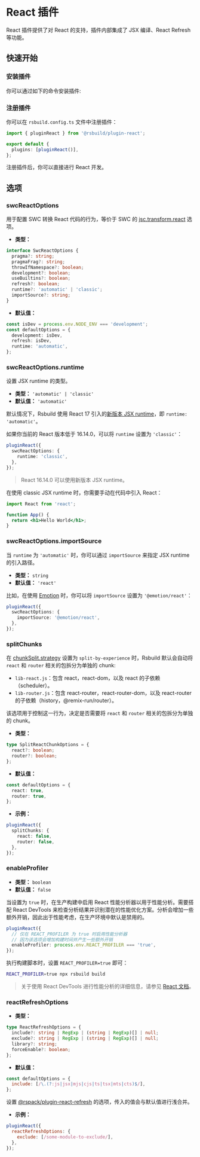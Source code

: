 # React 插件


<SourceCode href="https://github.com/web-infra-dev/rsbuild/tree/main/packages/plugin-react" />

React 插件提供了对 React 的支持，插件内部集成了 JSX 编译、React Refresh 等功能。

## 快速开始

### 安装插件

你可以通过如下的命令安装插件:


<PackageManagerTabs command="add @rsbuild/plugin-react -D" />

### 注册插件

你可以在 `rsbuild.config.ts` 文件中注册插件：

```ts title="rsbuild.config.ts"
import { pluginReact } from '@rsbuild/plugin-react';

export default {
  plugins: [pluginReact()],
};
```

注册插件后，你可以直接进行 React 开发。

## 选项

### swcReactOptions

用于配置 SWC 转换 React 代码的行为，等价于 SWC 的 [jsc.transform.react](https://swc.rs/docs/configuration/compilation#jsctransformreact) 选项。

- **类型：**

```ts
interface SwcReactOptions {
  pragma?: string;
  pragmaFrag?: string;
  throwIfNamespace?: boolean;
  development?: boolean;
  useBuiltins?: boolean;
  refresh?: boolean;
  runtime?: 'automatic' | 'classic';
  importSource?: string;
}
```

- **默认值：**

```ts
const isDev = process.env.NODE_ENV === 'development';
const defaultOptions = {
  development: isDev,
  refresh: isDev,
  runtime: 'automatic',
};
```

### swcReactOptions.runtime

设置 JSX runtime 的类型。

- **类型：** `'automatic' | 'classic'`
- **默认值：** `'automatic'`

默认情况下，Rsbuild 使用 React 17 引入的[新版本 JSX runtime](https://legacy.reactjs.org/blog/2020/09/22/introducing-the-new-jsx-transform.html)，即 `runtime: 'automatic'`。

如果你当前的 React 版本低于 16.14.0，可以将 `runtime` 设置为 `'classic'`：

```ts
pluginReact({
  swcReactOptions: {
    runtime: 'classic',
  },
});
```

> React 16.14.0 可以使用新版本 JSX runtime。

在使用 classic JSX runtime 时，你需要手动在代码中引入 React：

```jsx
import React from 'react';

function App() {
  return <h1>Hello World</h1>;
}
```

### swcReactOptions.importSource

当 `runtime` 为 `'automatic'` 时，你可以通过 `importSource` 来指定 JSX runtime 的引入路径。

- **类型：** `string`
- **默认值：** `'react'`

比如，在使用 [Emotion](https://emotion.sh/) 时，你可以将 `importSource` 设置为 `'@emotion/react'`：

```ts
pluginReact({
  swcReactOptions: {
    importSource: '@emotion/react',
  },
});
```

### splitChunks

在 [chunkSplit.strategy](/config/performance/chunk-split) 设置为 `split-by-experience` 时，Rsbuild 默认会自动将 `react` 和 `router` 相关的包拆分为单独的 chunk:

- `lib-react.js`：包含 react，react-dom，以及 react 的子依赖（scheduler）。
- `lib-router.js`：包含 react-router，react-router-dom，以及 react-router 的子依赖（history，@remix-run/router）。

该选项用于控制这一行为，决定是否需要将 `react` 和 `router` 相关的包拆分为单独的 chunk。

- **类型：**

```ts
type SplitReactChunkOptions = {
  react?: boolean;
  router?: boolean;
};
```

- **默认值：**

```ts
const defaultOptions = {
  react: true,
  router: true,
};
```

- **示例：**

```ts
pluginReact({
  splitChunks: {
    react: false,
    router: false,
  },
});
```

### enableProfiler

- **类型：** `boolean`
- **默认值：** `false`

当设置为 `true` 时，在生产构建中启用 React 性能分析器以用于性能分析。需要搭配 React DevTools 来检查分析结果并识别潜在的性能优化方案。分析会增加一些额外开销，因此出于性能考虑，在生产环境中默认是禁用的。

```ts title="rsbuild.config.ts"
pluginReact({
  // 仅在 REACT_PROFILER 为 true 时启用性能分析器
  // 因为该选项会增加构建时间并产生一些额外开销
  enableProfiler: process.env.REACT_PROFILER === 'true',
});
```

执行构建脚本时，设置 `REACT_PROFILER=true` 即可：

```bash
REACT_PROFILER=true npx rsbuild build
```

> 关于使用 React DevTools 进行性能分析的详细信息，请参见 [React 文档](https://legacy.reactjs.org/docs/optimizing-performance.html#profiling-components-with-the-devtools-profiler)。

### reactRefreshOptions

- **类型：**

```ts
type ReactRefreshOptions = {
  include?: string | RegExp | (string | RegExp)[] | null;
  exclude?: string | RegExp | (string | RegExp)[] | null;
  library?: string;
  forceEnable?: boolean;
};
```

- **默认值：**

```js
const defaultOptions = {
  include: [/\.(?:js|jsx|mjs|cjs|ts|tsx|mts|cts)$/],
};
```

设置 [@rspack/plugin-react-refresh](https://www.rspack.dev/guide/tech/react#rspackplugin-react-refresh) 的选项，传入的值会与默认值进行浅合并。

- **示例：**

```js
pluginReact({
  reactRefreshOptions: {
    exclude: [/some-module-to-exclude/],
  },
});
```
